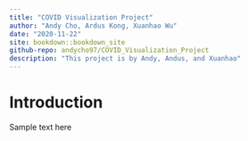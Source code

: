 ```yaml
--- 
title: "COVID Visualization Project"
author: "Andy Cho, Ardus Kong, Xuanhao Wu"
date: "2020-11-22"
site: bookdown::bookdown_site
github-repo: andycho97/COVID_Visualization_Project
description: "This project is by Andy, Andus, and Xuanhao"
---
```



# Introduction

Sample text here

